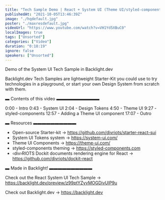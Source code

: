 ```yaml
---
title: "Tech Sample Demo | React + System UI (Theme UI/styled-components)"
publishedAt: "2021-10-05T13:46:39Z"
image: "./hqdefault.jpg"
poster: "./maxresdefault.jpg"
videoUrl: "https://www.youtube.com/watch?v=VH1Yd5XBuC0"
localImages: true
tags: ["Unsorted"]
categories: ["Video"]
duration: "0:18:19"
ignore: false
speakers: ["Unsorted"]
---
```


Demo of the System UI Tech Sample in Backlight.dev

Backlight.dev Tech Samples are lightweight Starter-Kit you could use to try technologies in a playground, or start your own Design System from scratch with them.

▬ Contents of this video ▬▬▬▬▬▬▬▬▬▬

0:00 - Intro
0:43 - System UI
2:04 - Design Tokens
4:50 - Theme UI
9:27 - styled-components
12:57 - Adding a Theme UI component
17:07 - Outro

▬ Resources ▬▬▬▬▬▬▬▬▬▬

- Open-source Starter-kit → https://github.com/divriots/starter-react-sui
- System UI Tokens system → https://system-ui.com/
- Theme UI Components → https://theme-ui.com/
- styled-components theming → https://styled-components.com
- ‹div›RIOTS Dockit documents rendering engine for React → https://github.com/divriots/dockit-react

▬ Made in Backlight! ▬▬▬▬▬▬▬▬▬▬

Check out the React System UI Tech Sample → https://backlight.dev/preview/z99ptYZyvMOGDivUlP9u

Check out Backlight.dev → https://backlight.dev
